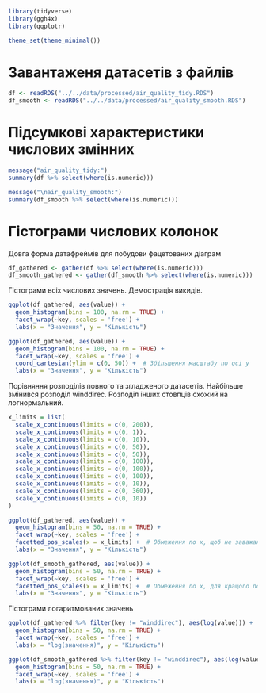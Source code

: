 ```r
library(tidyverse)
library(ggh4x)
library(qqplotr)

theme_set(theme_minimal())
```

# Завантаженя датасетів з файлів

```r
df <- readRDS("../../data/processed/air_quality_tidy.RDS")
df_smooth <- readRDS("../../data/processed/air_quality_smooth.RDS")
```

# Підсумкові характеристики числових змінних

```r
message("air_quality_tidy:")
summary(df %>% select(where(is.numeric)))

message("\nair_quality_smooth:")
summary(df_smooth %>% select(where(is.numeric)))
```

# Гістограми числових колонок

Довга форма датафреймів для побудови фацетованих діаграм

```r
df_gathered <- gather(df %>% select(where(is.numeric)))
df_smooth_gathered <- gather(df_smooth %>% select(where(is.numeric)))
```

Гістограми всіх числових значень. Демострація викидів.

```r
ggplot(df_gathered, aes(value)) +
  geom_histogram(bins = 100, na.rm = TRUE) +
  facet_wrap(~key, scales = 'free') +
  labs(x = "Значення", y = "Кількість")

ggplot(df_gathered, aes(value)) +
  geom_histogram(bins = 100, na.rm = TRUE) +
  facet_wrap(~key, scales = 'free') +
  coord_cartesian(ylim = c(0, 50)) +  # Збільшення масштабу по осі y
  labs(x = "Значення", y = "Кількість")
```

Порівняння розподілів повного та згладженого датасетів.
Найбільше змінився розподіл winddirec.
Розподіл інших стовпців схожий на логнормальний.

```r
x_limits = list(
  scale_x_continuous(limits = c(0, 200)),
  scale_x_continuous(limits = c(0, 1)),
  scale_x_continuous(limits = c(0, 10)),
  scale_x_continuous(limits = c(0, 50)),
  scale_x_continuous(limits = c(0, 50)),
  scale_x_continuous(limits = c(0, 100)),
  scale_x_continuous(limits = c(0, 100)),
  scale_x_continuous(limits = c(0, 100)),
  scale_x_continuous(limits = c(0, 10)),
  scale_x_continuous(limits = c(0, 360)),
  scale_x_continuous(limits = c(0, 10))
)

ggplot(df_gathered, aes(value)) +
  geom_histogram(bins = 50, na.rm = TRUE) +
  facet_wrap(~key, scales = 'free') +
  facetted_pos_scales(x = x_limits) +  # Обмеження по x, щоб не заважали викиди
  labs(x = "Значення", y = "Кількість")

ggplot(df_smooth_gathered, aes(value)) +
  geom_histogram(bins = 50, na.rm = TRUE) +
  facet_wrap(~key, scales = 'free') +
  facetted_pos_scales(x = x_limits) +  # Обмеження по x, для кращого порівняння
  labs(x = "Значення", y = "Кількість")
```

Гістограми логаритмованих значень

```r
ggplot(df_gathered %>% filter(key != "winddirec"), aes(log(value))) +
  geom_histogram(bins = 50, na.rm = TRUE) +
  facet_wrap(~key, scales = 'free') +
  labs(x = "log(значення)", y = "Кількість")

ggplot(df_smooth_gathered %>% filter(key != "winddirec"), aes(log(value))) +
  geom_histogram(bins = 50, na.rm = TRUE) +
  facet_wrap(~key, scales = 'free') +
  labs(x = "log(значення)", y = "Кількість")
```